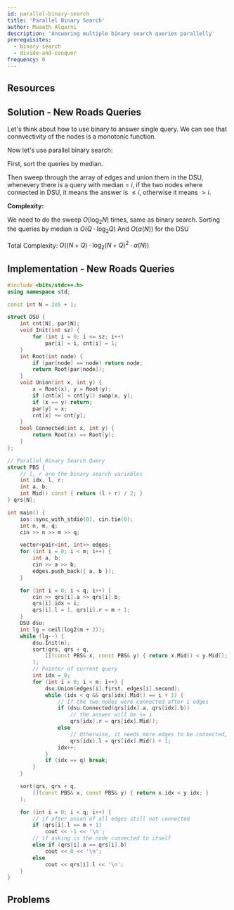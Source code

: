```yaml
---
id: parallel-binary-search
title: 'Parallel Binary Search'
author: Muaath Alqarni
description: 'Answering multiple binary search queries parallelly'
prerequisites:
  - binary-search
  - divide-and-conquer
frequency: 0
---
```



## Resources

<Resources>
	<Resource source="CF" title="Parallel Binary Seach [tutorial]" url="45578" />
	<Resource source="SPBook" title="Parallel Binary Seach" url="https://kostka.dev/sp/spbook.pdf#page=22" />
</Resources>

<FocusProblem problem="sam" />

## Solution - New Roads Queries
Let's think about how to use binary to answer single query.
We can see that connvectivity of the nodes is a monotonic function.

Now let's use parallel binary search:

First, sort the queries by median.

Then sweep through the array of edges and union them in the DSU,
whenevery there is a query with median = $i$, if the two nodes where connected in DSU, it means the answer is $\leq i$, otherwise it means $\gt i$.

**Complexity:**

We need to do the sweep $O(\log_2{N})$ times, same as binary search.
Sorting the queries by median is $O(Q \cdot \log_2{Q})$
And $O(\alpha(N))$ for the DSU


Total Complexity: $O((N + Q) \cdot \log_2(N+Q)^2 \cdot \alpha(N))$

## Implementation - New Roads Queries
<LanguageSection>

<CPPSection>

```cpp
#include <bits/stdc++.h>
using namespace std;

const int N = 2e5 + 1;

struct DSU {
	int cnt[N], par[N];
	void Init(int sz) {
		for (int i = 0; i <= sz; i++)
			par[i] = i, cnt[i] = 1;
	}
	int Root(int node) {
		if (par[node] == node) return node;
		return Root(par[node]);
	}
	void Union(int x, int y) {
		x = Root(x), y = Root(y);
		if (cnt[x] < cnt[y]) swap(x, y);
		if (x == y) return;
		par[y] = x;
		cnt[x] += cnt[y];
	}
	bool Connected(int x, int y) {
		return Root(x) == Root(y);
	}
};

// Parallel Binary Search Query
struct PBS {
	// l, r are the binary search variables
	int idx, l, r;
	int a, b;
	int Mid() const { return (l + r) / 2; }
} qrs[N];

int main() {
	ios::sync_with_stdio(0), cin.tie(0);
	int n, m, q;
	cin >> n >> m >> q;

	vector<pair<int, int>> edges;
	for (int i = 0; i < m; i++) {
		int a, b;
		cin >> a >> b;
		edges.push_back({ a, b });
	}

	for (int i = 0; i < q; i++) {
		cin >> qrs[i].a >> qrs[i].b;
		qrs[i].idx = i;
		qrs[i].l = 1, qrs[i].r = m + 1;
	}
	DSU dsu;
	int lg = ceil(log2(m + 2));
	while (lg--) {
		dsu.Init(n);
		sort(qrs, qrs + q,
			[](const PBS& x, const PBS& y) { return x.Mid() < y.Mid(); }
		);
		// Pointer of current query
		int idx = 0;
		for (int i = 0; i < m; i++) {
			dsu.Union(edges[i].first, edges[i].second);
			while (idx < q && qrs[idx].Mid() == i + 1) {
				// If the two nodes were connected after i edges
				if (dsu.Connected(qrs[idx].a, qrs[idx].b))
					// the answer will be <= i
					qrs[idx].r = qrs[idx].Mid();
				else
					// Otherwise, it needs more edges to be connected, the answer will be > i
					qrs[idx].l = qrs[idx].Mid() + 1;
				idx++;
			}
			if (idx == q) break;
		}
	}

	sort(qrs, qrs + q,
		[](const PBS& x, const PBS& y) { return x.idx < y.idx; }
	);

	for (int i = 0; i < q; i++) {
		// if after union of all edges still not connected
		if (qrs[i].l == m + 1)
			cout << -1 << '\n';
		// if asking is the node connected to itself
		else if (qrs[i].a == qrs[i].b)
			cout << 0 << '\n';
		else
			cout << qrs[i].l << '\n';
	}
}
```

</CPPSection>

</LanguageSection>

## Problems

<Problems problems="gen" />
